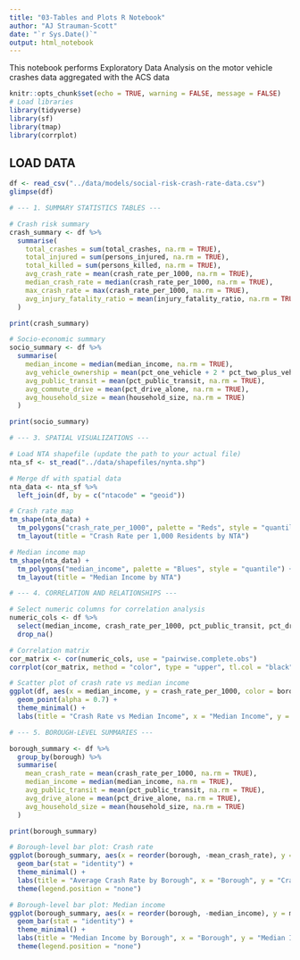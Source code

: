 ```yaml
---
title: "03-Tables and Plots R Notebook"
author: "AJ Strauman-Scott"
date: "`r Sys.Date()`"
output: html_notebook
---
```


This notebook performs Exploratory Data Analysis on the motor vehicle crashes data aggregated with the ACS data

```r
knitr::opts_chunk$set(echo = TRUE, warning = FALSE, message = FALSE)
# Load libraries
library(tidyverse)
library(sf)
library(tmap)
library(corrplot)
```

## LOAD DATA

```r
df <- read_csv("../data/models/social-risk-crash-rate-data.csv")
glimpse(df)
```

```r
# --- 1. SUMMARY STATISTICS TABLES ---

# Crash risk summary
crash_summary <- df %>%
  summarise(
    total_crashes = sum(total_crashes, na.rm = TRUE),
    total_injured = sum(persons_injured, na.rm = TRUE),
    total_killed = sum(persons_killed, na.rm = TRUE),
    avg_crash_rate = mean(crash_rate_per_1000, na.rm = TRUE),
    median_crash_rate = median(crash_rate_per_1000, na.rm = TRUE),
    max_crash_rate = max(crash_rate_per_1000, na.rm = TRUE),
    avg_injury_fatality_ratio = mean(injury_fatality_ratio, na.rm = TRUE)
  )

print(crash_summary)

# Socio-economic summary
socio_summary <- df %>%
  summarise(
    median_income = median(median_income, na.rm = TRUE),
    avg_vehicle_ownership = mean(pct_one_vehicle + 2 * pct_two_plus_vehicles, na.rm = TRUE),
    avg_public_transit = mean(pct_public_transit, na.rm = TRUE),
    avg_commute_drive = mean(pct_drive_alone, na.rm = TRUE),
    avg_household_size = mean(household_size, na.rm = TRUE)
  )

print(socio_summary)

# --- 3. SPATIAL VISUALIZATIONS ---

# Load NTA shapefile (update the path to your actual file)
nta_sf <- st_read("../data/shapefiles/nynta.shp")

# Merge df with spatial data
nta_data <- nta_sf %>%
  left_join(df, by = c("ntacode" = "geoid"))

# Crash rate map
tm_shape(nta_data) +
  tm_polygons("crash_rate_per_1000", palette = "Reds", style = "quantile") +
  tm_layout(title = "Crash Rate per 1,000 Residents by NTA")

# Median income map
tm_shape(nta_data) +
  tm_polygons("median_income", palette = "Blues", style = "quantile") +
  tm_layout(title = "Median Income by NTA")

# --- 4. CORRELATION AND RELATIONSHIPS ---

# Select numeric columns for correlation analysis
numeric_cols <- df %>%
  select(median_income, crash_rate_per_1000, pct_public_transit, pct_drive_alone, poverty_rate) %>%
  drop_na()

# Correlation matrix
cor_matrix <- cor(numeric_cols, use = "pairwise.complete.obs")
corrplot(cor_matrix, method = "color", type = "upper", tl.col = "black", tl.srt = 45)

# Scatter plot of crash rate vs median income
ggplot(df, aes(x = median_income, y = crash_rate_per_1000, color = borough)) +
  geom_point(alpha = 0.7) +
  theme_minimal() +
  labs(title = "Crash Rate vs Median Income", x = "Median Income", y = "Crash Rate per 1,000")

# --- 5. BOROUGH-LEVEL SUMMARIES ---

borough_summary <- df %>%
  group_by(borough) %>%
  summarise(
    mean_crash_rate = mean(crash_rate_per_1000, na.rm = TRUE),
    median_income = median(median_income, na.rm = TRUE),
    avg_public_transit = mean(pct_public_transit, na.rm = TRUE),
    avg_drive_alone = mean(pct_drive_alone, na.rm = TRUE),
    avg_household_size = mean(household_size, na.rm = TRUE)
  )

print(borough_summary)

# Borough-level bar plot: Crash rate
ggplot(borough_summary, aes(x = reorder(borough, -mean_crash_rate), y = mean_crash_rate, fill = borough)) +
  geom_bar(stat = "identity") +
  theme_minimal() +
  labs(title = "Average Crash Rate by Borough", x = "Borough", y = "Crash Rate per 1,000") +
  theme(legend.position = "none")

# Borough-level bar plot: Median income
ggplot(borough_summary, aes(x = reorder(borough, -median_income), y = median_income, fill = borough)) +
  geom_bar(stat = "identity") +
  theme_minimal() +
  labs(title = "Median Income by Borough", x = "Borough", y = "Median Income ($)") +
  theme(legend.position = "none")
```